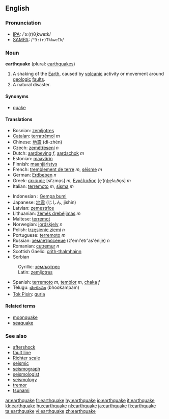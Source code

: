 ==English==
{{wikipedia}}
===Pronunciation===
*[[IPA]]: /ˈɜː(r)θˌkweɪk/
*[[SAMPA]]: /<tt>"3:(r)T%kweIk</tt>/

===Noun===
'''earthquake''' (plural: [[earthquakes]])

# A shaking of the [[Earth]], caused by [[volcanic]] activity or movement around [[geologic]] [[fault]]s.
#A natural disaster.

====Synonyms====
*[[quake]]

====Translations====
{{top}}
*Bosnian: [[zemljotres#Bosnian|zemljotres]] {{m}}
*[[Catalan]]: [[terratrèmol]] ''m''
*Chinese: [[地震]] (dì-zhèn)
*Czech: [[zemětřesení]] ''n''
*Dutch: [[aardbeving]] ''f'', [[aardschok]] ''m''
*Estonian: [[maavärin]]
*Finnish: [[maanjäristys]]
*French: [[tremblement de terre]] ''m'', [[séisme]] ''m''
*German: [[Erdbeben]] ''n''
*Greek: [[σεισμός]] [siˈzmo̞s] ''m'', [[Εγκέλαδος]] [e̞ˈ(ŋ)ɟe̞laˌðo̞s] ''m''
*Italian: [[terremoto]] ''m'', [[sisma]] ''m''
{{mid}}
*Indonesian : [[Gempa bumi]]
*Japanese: [[地震]] (じしん, jishin)
*Latvian: [[zemestrīce]] {{f}}
*Lithuanian: [[žemės drebėjimas]] ''m''
*Maltese: [[terremot]] {{m}}
*Norwegian: [[jordskjelv]] ''n''
*Polish: [[trzęsienie ziemi]] ''n''
*Portuguese: [[terremoto]] ''m''
*Russian: [[землетрясение]] (z'eml'etr'as'énije) ''n''
*Romanian: [[cutremur]] ''n''
*Scottish Gaelic: [[crith-thalmhainn]] {{f}}
*Serbian
:Cyrillic: [[земљотрес#Serbian|земљотрес]] {{m}}
:Latin: [[zemljotres#Serbian|zemljotres]] {{m}}
*Spanish: [[terremoto]] ''m'', [[temblor]] ''m'', [[chaka]] ''f''
*Telugu: [[భూకంపం]] (bhookampam)
*[[Tok Pisin]]: [[guria]]
{{bottom}}

====Related terms====
*[[moonquake]]
*[[seaquake]]

===See also===
*[[aftershock]]<!-- or is it hyphenated or two words? -->
*[[fault line]]
*[[Richter scale]]
*[[seismic]]
*[[seismograph]]
*[[seismologist]]
*[[seismology]]
*[[tremor]]
*[[tsunami]]

[[ar:earthquake]]
[[fr:earthquake]]
[[hy:earthquake]]
[[io:earthquake]]
[[it:earthquake]]
[[kk:earthquake]]
[[hu:earthquake]]
[[nl:earthquake]]
[[ja:earthquake]]
[[fi:earthquake]]
[[ta:earthquake]]
[[vi:earthquake]]
[[zh:earthquake]]